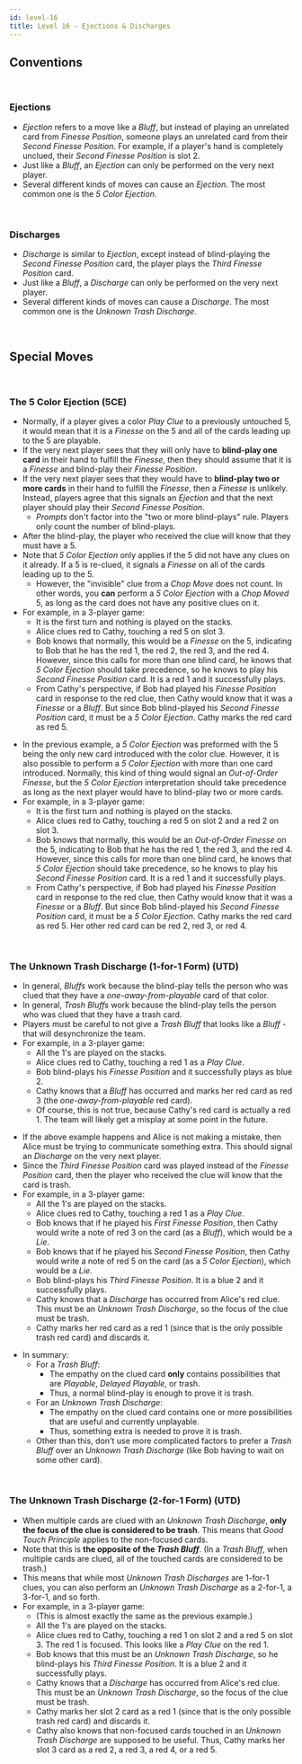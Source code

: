 ```yaml
---
id: level-16
title: Level 16 - Ejections & Discharges
---
```



## Conventions

<br />

### Ejections

- _Ejection_ refers to a move like a _Bluff_, but instead of playing an unrelated card from _Finesse Position_, someone plays an unrelated card from their _Second Finesse Position_. For example, if a player's hand is completely unclued, their _Second Finesse Position_ is slot 2.
- Just like a _Bluff_, an _Ejection_ can only be performed on the very next player.
- Several different kinds of moves can cause an _Ejection_. The most common one is the _5 Color Ejection_.

<br />

### Discharges

- _Discharge_ is similar to _Ejection_, except instead of blind-playing the _Second Finesse Position_ card, the player plays the _Third Finesse Position_ card.
- Just like a _Bluff_, a _Discharge_ can only be performed on the very next player.
- Several different kinds of moves can cause a _Discharge_. The most common one is the _Unknown Trash Discharge_.

<br />

## Special Moves

<br />

### The 5 Color Ejection (5CE)

- Normally, if a player gives a color _Play Clue_ to a previously untouched 5, it would mean that it is a _Finesse_ on the 5 and all of the cards leading up to the 5 are playable.
- If the very next player sees that they will only have to **blind-play one card** in their hand to fulfill the _Finesse_, then they should assume that it is a _Finesse_ and blind-play their _Finesse Position_.
- If the very next player sees that they would have to **blind-play two or more cards** in their hand to fulfill the _Finesse_, then a _Finesse_ is unlikely. Instead, players agree that this signals an _Ejection_ and that the next player should play their _Second Finesse Position_.
  - _Prompts_ don't factor into the "two or more blind-plays" rule. Players only count the number of blind-plays.
- After the blind-play, the player who received the clue will know that they must have a 5.
- Note that _5 Color Ejection_ only applies if the 5 did not have any clues on it already. If a 5 is re-clued, it signals a _Finesse_ on all of the cards leading up to the 5.
  - However, the "invisible" clue from a _Chop Move_ does not count. In other words, you **can** perform a _5 Color Ejection_ with a _Chop Moved_ 5, as long as the card does not have any positive clues on it.
- For example, in a 3-player game:
  - It is the first turn and nothing is played on the stacks.
  - Alice clues red to Cathy, touching a red 5 on slot 3.
  - Bob knows that normally, this would be a _Finesse_ on the 5, indicating to Bob that he has the red 1, the red 2, the red 3, and the red 4. However, since this calls for more than one blind card, he knows that _5 Color Ejection_ should take precedence, so he knows to play his _Second Finesse Position_ card. It is a red 1 and it successfully plays.
  - From Cathy's perspective, if Bob had played his _Finesse Position_ card in response to the red clue, then Cathy would know that it was a _Finesse_ or a _Bluff_. But since Bob blind-played his _Second Finesse Position_ card, it must be a _5 Color Ejection_. Cathy marks the red card as red 5.

<FiveColorEjection />

- In the previous example, a _5 Color Ejection_ was preformed with the 5 being the only new card introduced with the color clue. However, it is also possible to perform a _5 Color Ejection_ with more than one card introduced. Normally, this kind of thing would signal an _Out-of-Order Finesse_, but the _5 Color Ejection_ interpretation should take precedence as long as the next player would have to blind-play two or more cards.
- For example, in a 3-player game:
  - It is the first turn and nothing is played on the stacks.
  - Alice clues red to Cathy, touching a red 5 on slot 2 and a red 2 on slot 3.
  - Bob knows that normally, this would be an _Out-of-Order Finesse_ on the 5, indicating to Bob that he has the red 1, the red 3, and the red 4. However, since this calls for more than one blind card, he knows that _5 Color Ejection_ should take precedence, so he knows to play his _Second Finesse Position_ card. It is a red 1 and it successfully plays.
  - From Cathy's perspective, if Bob had played his _Finesse Position_ card in response to the red clue, then Cathy would know that it was a _Finesse_ or a _Bluff_. But since Bob blind-played his _Second Finesse Position_ card, it must be a _5 Color Ejection_. Cathy marks the red card as red 5. Her other red card can be red 2, red 3, or red 4.

<FiveColorEjectionNotOOO />

<br />

### The Unknown Trash Discharge (1-for-1 Form) (UTD)

- In general, _Bluffs_ work because the blind-play tells the person who was clued that they have a _one-away-from-playable_ card of that color.
- In general, _Trash Bluffs_ work because the blind-play tells the person who was clued that they have a trash card.
- Players must be careful to not give a _Trash Bluff_ that looks like a _Bluff_ - that will desynchronize the team.
- For example, in a 3-player game:
  - All the 1's are played on the stacks.
  - Alice clues red to Cathy, touching a red 1 as a _Play Clue_.
  - Bob blind-plays his _Finesse Position_ and it successfully plays as blue 2.
  - Cathy knows that a _Bluff_ has occurred and marks her red card as red 3 (the _one-away-from-playable_ red card).
  - Of course, this is not true, because Cathy's red card is actually a red 1. The team will likely get a misplay at some point in the future.

<IllegalTrashBluff />

- If the above example happens and Alice is not making a mistake, then Alice must be trying to communicate something extra. This should signal an _Discharge_ on the very next player.
- Since the _Third Finesse Position_ card was played instead of the _Finesse Position_ card, then the player who received the clue will know that the card is trash.
- For example, in a 3-player game:
  - All the 1's are played on the stacks.
  - Alice clues red to Cathy, touching a red 1 as a _Play Clue_.
  - Bob knows that if he played his _First Finesse Position_, then Cathy would write a note of red 3 on the card (as a _Bluff_), which would be a _Lie_.
  - Bob knows that if he played his _Second Finesse Position_, then Cathy would write a note of red 5 on the card (as a _5 Color Ejection_), which would be a _Lie_.
  - Bob blind-plays his _Third Finesse Position_. It is a blue 2 and it successfully plays.
  - Cathy knows that a _Discharge_ has occurred from Alice's red clue. This must be an _Unknown Trash Discharge_, so the focus of the clue must be trash.
  - Cathy marks her red card as a red 1 (since that is the only possible trash red card) and discards it.

<UnknownTrashDischarge />

- In summary:
  - For a _Trash Bluff_:
    - The empathy on the clued card **only** contains possibilities that are _Playable_, _Delayed Playable_, or trash.
    - Thus, a normal blind-play is enough to prove it is trash.
  - For an _Unknown Trash Discharge_:
    - The empathy on the clued card contains one or more possibilities that are useful and currently unplayable.
    - Thus, something extra is needed to prove it is trash.
  - Other than this, don't use more complicated factors to prefer a _Trash Bluff_ over an _Unknown Trash Discharge_ (like Bob having to wait on some other card).

<br />

### The Unknown Trash Discharge (2-for-1 Form) (UTD)

- When multiple cards are clued with an _Unknown Trash Discharge_, **only the focus of the clue is considered to be trash**. This means that _Good Touch Principle_ applies to the non-focused cards.
- Note that this is **the opposite of the _Trash Bluff_**. (In a _Trash Bluff_, when multiple cards are clued, all of the touched cards are considered to be trash.)
- This means that while most _Unknown Trash Discharges_ are 1-for-1 clues, you can also perform an _Unknown Trash Discharge_ as a 2-for-1, a 3-for-1, and so forth.
- For example, in a 3-player game:
  - (This is almost exactly the same as the previous example.)
  - All the 1's are played on the stacks.
  - Alice clues red to Cathy, touching a red 1 on slot 2 and a red 5 on slot 3. The red 1 is focused. This looks like a _Play Clue_ on the red 1.
  - Bob knows that this must be an _Unknown Trash Discharge_, so he blind-plays his _Third Finesse Position_. It is a blue 2 and it successfully plays.
  - Cathy knows that a _Discharge_ has occurred from Alice's red clue. This must be an _Unknown Trash Discharge_, so the focus of the clue must be trash.
  - Cathy marks her slot 2 card as a red 1 (since that is the only possible trash red card) and discards it.
  - Cathy also knows that non-focused cards touched in an _Unknown Trash Discharge_ are supposed to be useful. Thus, Cathy marks her slot 3 card as a red 2, a red 3, a red 4, or a red 5.

<UnknownTrashDischargeTwoForOne />
